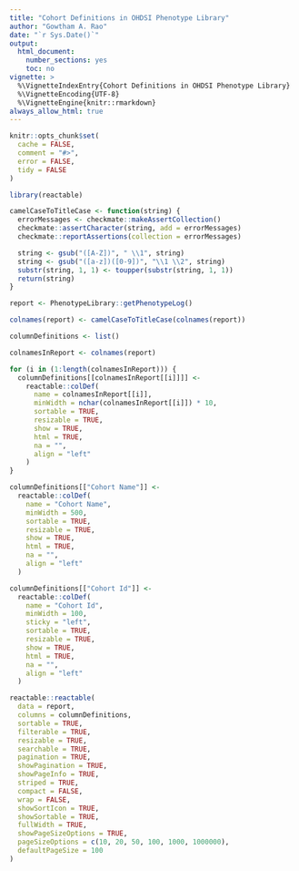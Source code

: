 ```yaml
---
title: "Cohort Definitions in OHDSI Phenotype Library"
author: "Gowtham A. Rao"
date: "`r Sys.Date()`"
output:
  html_document:
    number_sections: yes
    toc: no     
vignette: >
  %\VignetteIndexEntry{Cohort Definitions in OHDSI Phenotype Library}
  %\VignetteEncoding{UTF-8}    
  %\VignetteEngine{knitr::rmarkdown}
always_allow_html: true
---
```


```r
knitr::opts_chunk$set(
  cache = FALSE,
  comment = "#>",
  error = FALSE,
  tidy = FALSE
)

library(reactable)
```


```r
camelCaseToTitleCase <- function(string) {
  errorMessages <- checkmate::makeAssertCollection()
  checkmate::assertCharacter(string, add = errorMessages)
  checkmate::reportAssertions(collection = errorMessages)

  string <- gsub("([A-Z])", " \\1", string)
  string <- gsub("([a-z])([0-9])", "\\1 \\2", string)
  substr(string, 1, 1) <- toupper(substr(string, 1, 1))
  return(string)
}

report <- PhenotypeLibrary::getPhenotypeLog()

colnames(report) <- camelCaseToTitleCase(colnames(report))

columnDefinitions <- list()

colnamesInReport <- colnames(report)

for (i in (1:length(colnamesInReport))) {
  columnDefinitions[[colnamesInReport[[i]]]] <-
    reactable::colDef(
      name = colnamesInReport[[i]],
      minWidth = nchar(colnamesInReport[[i]]) * 10,
      sortable = TRUE,
      resizable = TRUE,
      show = TRUE,
      html = TRUE,
      na = "",
      align = "left"
    )
}

columnDefinitions[["Cohort Name"]] <-
  reactable::colDef(
    name = "Cohort Name",
    minWidth = 500,
    sortable = TRUE,
    resizable = TRUE,
    show = TRUE,
    html = TRUE,
    na = "",
    align = "left"
  )

columnDefinitions[["Cohort Id"]] <-
  reactable::colDef(
    name = "Cohort Id",
    minWidth = 100,
    sticky = "left",
    sortable = TRUE,
    resizable = TRUE,
    show = TRUE,
    html = TRUE,
    na = "",
    align = "left"
  )
```

```r
reactable::reactable(
  data = report,
  columns = columnDefinitions,
  sortable = TRUE,
  filterable = TRUE,
  resizable = TRUE,
  searchable = TRUE,
  pagination = TRUE,
  showPagination = TRUE,
  showPageInfo = TRUE,
  striped = TRUE,
  compact = FALSE,
  wrap = FALSE,
  showSortIcon = TRUE,
  showSortable = TRUE,
  fullWidth = TRUE,
  showPageSizeOptions = TRUE,
  pageSizeOptions = c(10, 20, 50, 100, 1000, 1000000),
  defaultPageSize = 100
)
```



